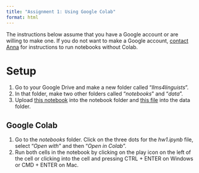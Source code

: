 ```yaml
---
title: "Assignment 1: Using Google Colab"
format: html
---
```


The instructions below assume that you have a Google account or are willing to make one. If you do not want to make a Google account, <a href="mailto:anna.stein@hhu.de??subject=Hw1 llms4linguists class"> contact Anna</a> for instructions to run notebooks without Colab.

# Setup
1. Go to your Google Drive and make a new folder called "*llms4linguists*". 
2. In that folder, make two other folders called "*notebooks*" and "*data*".
3. Upload <a href="../downloads/hw1.ipynb" download>this notebook</a> into the notebook folder and <a href="../downloads/hello_world.txt" download>this file</a> into the data folder.

## Google Colab
1. Go to the *notebooks* folder. Click on the three dots for the *hw1.ipynb* file, select "*Open with*" and then "*Open in Colab*".
2. Run both cells in the notebook by clicking on the play icon on the left of the cell or clicking into the cell and pressing CTRL + ENTER on Windows or CMD + ENTER on Mac.